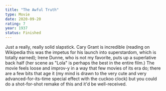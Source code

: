 ```yaml
---
title: "The Awful Truth"
type: Movie
date: 2020-09-20
rating: 7
year: 1937
status: Finished
---
```


Just a really, really solid slapstick. Cary Grant is incredible (reading on Wikipedia this was the impetus for his launch into superstardom, which is totally earned); Irene Dunne, who is not my favorite, puts up a superlative back half (her scene as "Lola" is perhaps the best in the entire film.) The movie feels loose and improv-y in a way that few movies of its era do; there are a few bits that age it (my mind is drawn to the very cute and very advanced-for-its-time special effect with the cuckoo clock) but you could do a shot-for-shot remake of this and it'd be well-received.
